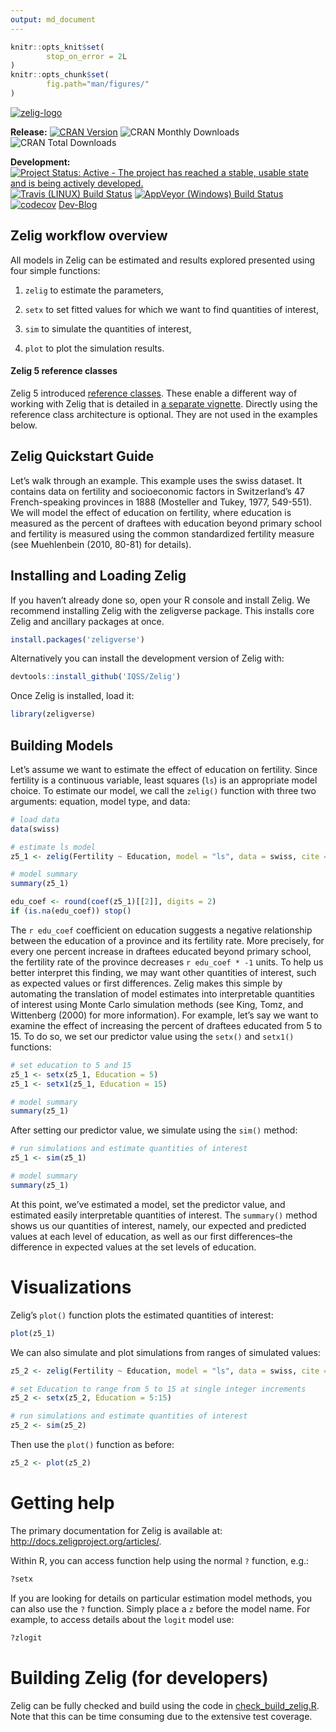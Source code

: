 ```yaml
---
output: md_document
---
```


<!-- README.md is generated from README.Rmd. Please edit that file -->

```r
knitr::opts_knit$set(
        stop_on_error = 2L
)
knitr::opts_chunk$set(
        fig.path="man/figures/"
)
```

[![zelig-logo](man/figures/zelig.png)](http://zeligproject.org)



<!--- Badges ----->
**Release:**
[![CRAN Version](http://www.r-pkg.org/badges/version/Zelig)](http://cran.r-project.org/package=Zelig)
![CRAN Monthly Downloads](http://cranlogs.r-pkg.org/badges/last-month/Zelig)
![CRAN Total Downloads](http://cranlogs.r-pkg.org/badges/grand-total/Zelig)

**Development:**
[![Project Status: Active - The project has reached a stable, usable state and is being actively developed.](http://www.repostatus.org/badges/latest/active.svg)](http://www.repostatus.org/#active)
[![Travis (LINUX) Build Status](https://travis-ci.org/IQSS/Zelig.svg?branch=master)](https://travis-ci.org/IQSS/Zelig)
[![AppVeyor (Windows) Build Status](https://ci.appveyor.com/api/projects/status/github/IQSS/Zelig?branch=master&svg=true)](https://ci.appveyor.com/project/IQSS/Zelig)
[![codecov](https://codecov.io/gh/IQSS/Zelig/branch/master/graph/badge.svg)](https://codecov.io/gh/IQSS/Zelig)
[Dev-Blog](https://medium.com/zelig-dev)

## Zelig workflow overview

All models in Zelig can be estimated and results explored presented using four simple functions:

1. `zelig` to estimate the parameters,

2. `setx` to set fitted values for which we want to find quantities of interest,

3. `sim` to simulate the quantities of interest,

4. `plot` to plot the simulation results.

#### Zelig 5 reference classes

Zelig 5 introduced [reference classes](http://adv-r.had.co.nz/R5.html). These
enable a different way of working with Zelig that is detailed in [a separate vignette](http://docs.zeligproject.org/articles/zelig5_vs_zelig4.html). Directly using the reference class architecture is optional. They are not used in the examples 
below.

## Zelig Quickstart Guide

Let’s walk through an example. This example uses the swiss dataset. It contains
data on fertility and socioeconomic factors in Switzerland’s 47 French-speaking
provinces in 1888 (Mosteller and Tukey, 1977, 549-551). We will model the effect
of education on fertility, where education is measured as the percent of
draftees with education beyond primary school and fertility is measured using
the common standardized fertility measure (see Muehlenbein (2010, 80-81) for
details).

## Installing and Loading Zelig

If you haven't already done so, open your R console and install Zelig. We
recommend installing Zelig with the zeligverse package. This installs core
Zelig and ancillary packages at once.

```r
install.packages('zeligverse')
```

Alternatively you can install the development version of Zelig with:

```r
devtools::install_github('IQSS/Zelig')
```

Once Zelig is installed, load it:

```r
library(zeligverse)
```

## Building Models

Let’s assume we want to estimate the effect of education on fertility. Since
fertility is a continuous variable, least squares (`ls`) is an appropriate model
choice. To estimate our model, we call the `zelig()` function with three two
arguments: equation, model type, and data:

```r
# load data
data(swiss)

# estimate ls model
z5_1 <- zelig(Fertility ~ Education, model = "ls", data = swiss, cite = FALSE)

# model summary
summary(z5_1)
```

```r
edu_coef <- round(coef(z5_1)[[2]], digits = 2)
if (is.na(edu_coef)) stop()
```

The `r edu_coef` coefficient on education suggests a negative relationship
between the education of a province and its fertility rate. More precisely,
for every one percent increase in draftees educated beyond primary school, the
fertility rate of the province decreases `r edu_coef * -1` units. To help us
better interpret this finding, we may want other quantities of interest, such as
expected values or first differences. Zelig makes this simple by automating the
translation of model estimates into interpretable quantities of interest using
Monte Carlo simulation methods (see King, Tomz, and Wittenberg (2000) for more
information). For example, let’s say we want to examine the effect of increasing
the percent of draftees educated from 5 to 15. To do so, we set our predictor
value using the `setx()` and `setx1()` functions:

```r
# set education to 5 and 15
z5_1 <- setx(z5_1, Education = 5)
z5_1 <- setx1(z5_1, Education = 15)

# model summary
summary(z5_1)
```

After setting our predictor value, we simulate using the `sim()` method:

```r
# run simulations and estimate quantities of interest
z5_1 <- sim(z5_1)

# model summary
summary(z5_1)
```

At this point, we’ve estimated a model, set the predictor value, and estimated
easily interpretable quantities of interest. The `summary()` method shows us our
quantities of interest, namely, our expected and predicted values at each level
of education, as well as our first differences–the difference in expected values
at the set levels of education.

# Visualizations

Zelig’s `plot()` function plots the estimated quantities of interest:

```r
plot(z5_1)
```

We can also simulate and plot simulations from ranges of simulated values:

```r

z5_2 <- zelig(Fertility ~ Education, model = "ls", data = swiss, cite = FALSE)

# set Education to range from 5 to 15 at single integer increments
z5_2 <- setx(z5_2, Education = 5:15)

# run simulations and estimate quantities of interest
z5_2 <- sim(z5_2)
```

Then use the `plot()` function as before:

```r
z5_2 <- plot(z5_2)
```

# Getting help

The primary documentation for Zelig is available at: <http://docs.zeligproject.org/articles/>.

Within R, you can access function help using the normal `?` function, e.g.:

```r
?setx
```

If you are looking for details on particular estimation model methods, you can
also use the `?` function. Simply place a `z` before the model name. For
example, to access details about the `logit` model use:

```r
?zlogit
```


# Building Zelig (for developers)

Zelig can be fully checked and build using the code in
[check_build_zelig.R](check_build_zelig.R). Note that this can be time consuming
due to the extensive test coverage.
